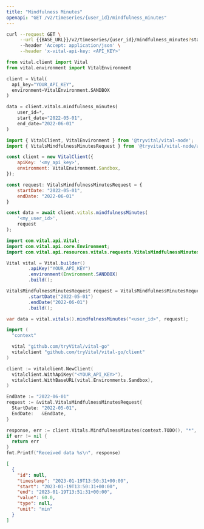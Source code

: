 ```yaml
---
title: "Mindfulness Minutes"
openapi: "GET /v2/timeseries/{user_id}/mindfulness_minutes"
---
```


<RequestExample>

```bash cURL
curl --request GET \
     --url {{BASE_URL}}/v2/timeseries/{user_id}/mindfulness_minutes?start_date={{START_DATE}}&end_date={{END_DATE}} \
     --header 'Accept: application/json' \
     --header 'x-vital-api-key: <API_KEY>'
```

```python Python
from vital.client import Vital
from vital.environment import VitalEnvironment

client = Vital(
  api_key="YOUR_API_KEY",
  environment=VitalEnvironment.SANDBOX
)

data = client.vitals.mindfulness_minutes(
    user_id=*,
    start_date="2022-05-01",
    end_date="2022-06-01"
)
```

```javascript Node
import { VitalClient, VitalEnvironment } from '@tryvital/vital-node';
import { VitalsMindfulnessMinutesRequest } from '@tryvital/vital-node/api/resources/vitals';

const client = new VitalClient({
    apiKey: '<my_api_key>',
    environment: VitalEnvironment.Sandbox,
});

const request: VitalsMindfulnessMinutesRequest = {
    startDate: "2022-05-01",
    endDate: "2022-06-01"
}

const data = await client.vitals.mindfulnessMinutes(
    '<my_user_id>',
    request
);
```

```java Java
import com.vital.api.Vital;
import com.vital.api.core.Environment;
import com.vital.api.resources.vitals.requests.VitalsMindfulnessMinutesRequest;

Vital vital = Vital.builder()
        .apiKey("YOUR_API_KEY")
        .environment(Environment.SANDBOX)
        .build();

VitalsMindfulnessMinutesRequest request = VitalsMindfulnessMinutesRequest.builder()
        .startDate("2022-05-01")
        .endDate("2022-06-01")
        .build();

var data = vital.vitals().mindfulnessMinutes("<user_id>", request);
```

```go Go
import (
  "context"

  vital "github.com/tryVital/vital-go"
  vitalclient "github.com/tryVital/vital-go/client"
)

client := vitalclient.NewClient(
  vitalclient.WithApiKey("<YOUR_API_KEY>"),
  vitalclient.WithBaseURL(vital.Environments.Sandbox),
)

EndDate := "2022-06-01"
request := &vital.VitalsMindfulnessMinutesRequest{
  StartDate: "2022-05-01",
  EndDate:   &EndDate,
}

response, err := client.Vitals.MindfulnessMinutes(context.TODO(), "*", request)
if err != nil {
  return err
}
fmt.Printf("Received data %s\n", response)
```

</RequestExample>

<ResponseExample>

```json Example
[
  {
    "id": null,
    "timestamp": "2023-01-19T13:50:31+00:00",
    "start": "2023-01-19T13:50:31+00:00",
    "end": "2023-01-19T13:51:31+00:00",
    "value": 60.0,
    "type": null,
    "unit": "min"
  }
]
```

</ResponseExample>
